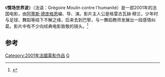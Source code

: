 《'''情场世界波'''》（法语：Grégoire Moulin contre l'humanité）是一部2001年的法国电影，由[[阿蒂斯·德庞格恩|阿蒂斯·德庞格恩]]编、导、演。影片主人公是格雷古瓦赫·穆兰，少年时与足球、舞蹈等结下不解之缘，后来去到巴黎，与一舞蹈教师发展出一段感情纠葛。影片中有不少向经典电影致敬的镜头。<ref>{{Cite web |url=http://www.cctv.com/program/jpyy/20050630/100928.shtml |title=情场世界波 |access-date=2011-07-02 |archive-date=2016-03-04 |archive-url=https://web.archive.org/web/20160304223854/http://www.cctv.com/program/jpyy/20050630/100928.shtml |dead-url=no }}</ref>

==参考==
{{reflist}}

[[Category:2001年法國電影作品|Category:2001年法國電影作品]]
[[Category:法语电影|G]]